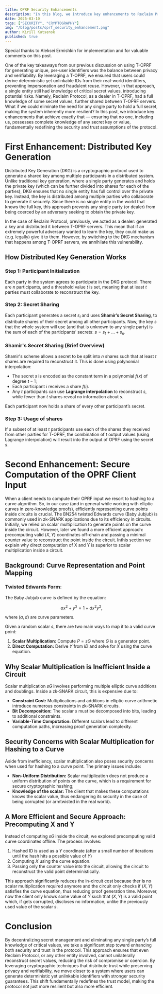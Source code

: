 ```yaml
---
title: OPRF Security Enhancements
description: "In this blog, we introduce key enhancements to Reclaim Protocol’s T-OPRF implementation that eliminate single-party knowledge of secret values. By leveraging Distributed Key Generation (DKG) and efficient curve point computation, we enhance security, prevent coercion risks, and optimize cryptographic efficiency"
date: 2025-03-10
tags: ["SECURITY", "CRYPTOGRAPHY"]
img: "/blog/posts/oprf_security_enhancement.png"
author: Kirill Kutsenok
published: true
---
```


Special thanks to Aleksei Ermishkin for implementation and for valuable comments on this post.

One of the key takeaways from our previous discussion on using T-OPRF for generating unique, per-user identifiers was the balance between privacy and verifiability. By leveraging a T-OPRF, we ensured that users could derive deterministic yet unlinkable IDs from their real-world identifiers, preventing impersonation and fraudulent reuse. However, in that approach, a single entity still had knowledge of critical secret values, introducing potential risks. Namely, Reclaim Protocol, as a dealer in T-OPRF, had a full knowledge of some secret values, further shared between T-OPRF servers. What if we could eliminate the need for any single party to hold a full secret, making the system inherently more resilient? In this post, we introduce key enhancements that achieve exactly that — ensuring that no one, including us, possesses complete knowledge of any secret key or value, fundamentally redefining the security and trust assumptions of the protocol.

# First Enhancement: Distributed Key Generation

Distributed Key Generation (DKG) is a cryptographic protocol used to generate a shared key among multiple participants in a distributed system. Unlike traditional key generation, where a single party generates and holds the private key (which can be further divided into shares for each of the parties), DKG ensures that no single entity has full control over the private key. Instead, the key is distributed among multiple parties who collaborate to generate it securely. Since there is no single entity in the world that knows the full key, this approach prevents any single party (or dealer) from being coerced by an adversary seeking to obtain the private key.

In the case of Reclaim Protocol, previously, we acted as a dealer: generated a key and distributed it between T-OPRF servers. This mean that if an extremely powerful adversary wanted to learn the key, they could make us (e.g. legally) give it to them. However, by switching to the DKG mechanism that happens among T-OPRF servers, we annihilate this vulnerability.

## **How Distributed Key Generation Works**

### Step 1: Participant Initialization

Each party in the system agrees to participate in the DKG protocol. There are $n$ participants, and a threshold value $t$ is set, meaning that at least $t$ parties must collaborate to reconstruct the key.

### Step 2: Secret Sharing

Each participant generates a secret $s_i$ and uses **Shamir’s Secret Sharing**, to distribute shares of their secret among all other participants. Now, the key $s$ that the whole system will use (and that is unknown to any single party) is the sum of each of the participants’ secrets: $s = s_1 + \dots + s_n$.

### Shamir's Secret Sharing (Brief Overview)

Shamir's scheme allows a secret to be split into $n$ shares such that at least $t$ shares are required to reconstruct it. This is done using polynomial interpolation:

- The secret $s$ is encoded as the constant term in a polynomial $f(x)$ of degree $t-1$;
- Each participant $i$ receives a share $f(i)$.
- Any $t$ participants can use **Lagrange interpolation** to reconstruct $s$, while fewer than $t$ shares reveal no information about $s$.

Each participant now holds a share of every other participant’s secret.

### Step 3: Usage of shares

If a subset of at least $t$ participants use each of the shares they received from other parties for T-OPRF, the combination of $t$ output values (using Lagrange interpolation) will result into the output of OPRF using the secret $s$. 

# Second Enhancement: Secure Computation of the OPRF Client Input

When a client needs to compute their OPRF input we resort to hashing to a curve algorithm. So, in our case (and in general while working with elliptic curves in zero-knowledge proofs), efficiently representing curve points inside circuits is crucial. The BN254 twisted Edwards curve (Baby Jubjub) is commonly used in zk-SNARK applications due to its efficiency in circuits. Initially, we relied on scalar multiplication to generate points on the curve inside the circuit. However, later we found a more efficient approach: precomputing valid $(X, Y)$ coordinates off-chain and passing a minimal counter value to reconstruct the point inside the circuit. Inthis section we explain why direct computation of X and Y is superior to scalar multiplication inside a circuit.

## Background: Curve Representation and Point Mapping

### Twisted Edwards Form:

The Baby Jubjub curve is defined by the equation:

$$ax^2 + y^2 = 1 + dx^2y^2,$$

where $(a, d)$ are curve parameters.

Given a random scalar $s$, there are two main ways to map it to a valid curve point:

1. **Scalar Multiplication:** Compute $P = sG$ where $G$ is a generator point.
2. **Direct Computation:** Derive $Y$ from $ID$ and solve for $X$ using the curve equation.

## Why Scalar Multiplication is Inefficient Inside a Circuit

Scalar multiplication $sG$ involves performing multiple elliptic curve additions and doublings. Inside a zk-SNARK circuit, this is expensive due to:

- **Constraint Cost:** Multiplications and additions in elliptic curve arithmetic introduce numerous constraints in zk-SNARK circuits.
- **Bit Decomposition:** The scalar $s$ must be decomposed into bits, leading to additional constraints.
- **Variable-Time Computation:** Different scalars lead to different computation paths, increasing proof generation complexity.

## Security Concerns with Scalar Multiplication for Hashing to a Curve

Aside from inefficiency, scalar multiplication also poses security concerns when used for hashing to a curve point. The primary issues include:

- **Non-Uniform Distribution:** Scalar multiplication does not produce a uniform distribution of points on the curve, which is a requirement for secure cryptographic hashing;
- **Knowledge of the scalar:** The client that makes these computations knows the scalar value, thus endangering its security in the case of being corrupted (or armtwisted in the real world).

## A More Efficient and Secure Approach: Precomputing X and Y

Instead of computing $sG$ inside the circuit, we explored precomputing valid curve coordinates offline. The process involves:

1. Hashed ID is used as a $Y$ coordinate (after a small number of iterations until the hash hits a possible value of $Y$)
2. Computing $X$ using the curve equation.
3. Passing only the counter value into the circuit, allowing the circuit to reconstruct the valid point deterministically.

This approach significantly reduces the in-circuit cost because ther is no scalar multiplication required anymore and the circuit only checks if $(X, Y)$ satisfies the curve equation, thus reducing proof generation time. Moreover, now the client only knows some value of $Y$ such that $(X,Y)$ is a valid point which, if gets corrupted, discloses no information, unlike the previously used value of the scalar $s$.

# Conclusion

By decentralizing secret management and eliminating any single party’s full knowledge of critical values, we take a significant step toward enhancing both security and trust in the protocol. This approach ensures that even Reclaim Protocol, or any other entity involved, cannot unilaterally reconstruct secret values, reducing the risk of compromise or coercion. By leveraging cryptographic techniques that distribute trust while preserving privacy and verifiability, we move closer to a system where users can generate deterministic yet unlinkable identifiers with stronger security guarantees. This shift fundamentally redefines the trust model, making the protocol not just more resilient but also more efficient.
